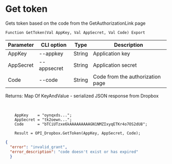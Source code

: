 ﻿---
sidebar_position: 2
---


# Get token
 Gets token based on the code from the GetAuthorizationLink page



`Function GetToken(Val AppKey, Val AppSecret, Val Code) Export`

  | Parameter | CLI option | Type | Description |
  |-|-|-|-|
  | AppKey | --appkey | String | Application key |
  | AppSecret | --appsecret | String | Application secret |
  | Code | --code | String | Code from the authorization page |

  
  Returns:  Map Of KeyAndValue - serialized JSON response from Dropbox

<br/>




```bsl title="Code example"
    AppKey    = "oynqxds...";
    AppSecret = "tk2oewn...";
    Code      = "bTCiUTzxe6kAAAAAAAAAGN1NMZIxyqETKr4o7OS2dU8";

    Result = OPI_Dropbox.GetToken(AppKey, AppSecret, Code);
```
 



```json title="Result"
{
  "error": "invalid_grant",
  "error_description": "code doesn't exist or has expired"
  }
```
